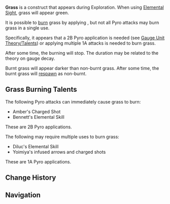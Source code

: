 {{Terminology Infobox
|image        = <gallery>
Green Grass.png|Normal
Burnt Grass.png|Burnt
</gallery>
|type         = Exploration
}}
'''Grass''' is a {{Dendro}} construct that appears during Exploration. When using [[Elemental Sight]], grass will appear green.

It is possible to [[Burning|burn]] grass by applying {{Pyro}}, but not all Pyro attacks may burn grass in a single use.

Specifically, it appears that a 2B Pyro application is needed (see [[Gauge Unit Theory/Talents]]) or applying multiple 1A attacks is needed to burn grass.

After some time, the burning will stop. The duration may be related to the theory on gauge decay.

Burnt grass will appear darker than non-burnt grass. After some time, the burnt grass will [[respawn]] as non-burnt.

==Grass Burning Talents==
The following Pyro attacks can immediately cause grass to burn:
*Amber's Charged Shot
*Bennett's Elemental Skill
These are 2B Pyro applications.

The following may require multiple uses to burn grass:
*Diluc's Elemental Skill
*Yoimiya's infused arrows and charged shots
These are 1A Pyro applications.

==Change History==
{{Change History|1.0}}

==Navigation==
{{Exploration Navbox}}